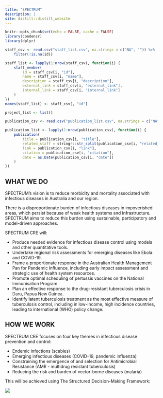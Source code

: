 ```yaml
---
title: "SPECTRUM"
description: |
site: distill::distill_website
---
```


```r
knitr::opts_chunk$set(echo = FALSE, cache = FALSE)
library(condensr)
library(dplyr)

staff_csv <- read.csv("staff_list.csv", na.strings = c("NA", "")) %>%
    filter(!is.na(id))

staff_list <- lapply(1:nrow(staff_csv), function(i) {
    staff_member(
        id = staff_csv[i, "id"],
        name = staff_csv[i, "name"],
        description = staff_csv[i, "description"],
        external_link = staff_csv[i, "external_link"],
        internal_link = staff_csv[i, "internal_link"]
    )
})
names(staff_list) <- staff_csv[, "id"]

project_list <- list()

publication_csv <- read.csv("publication_list.csv", na.strings = c("NA", ""))

publication_list <- lapply(1:nrow(publication_csv), function(i) {
    publication(
        title = publication_csv[i, "title"],
        related_staff = stringr::str_split(publication_csv[i, "related_staff"], ",")[[1]],
        link = publication_csv[i, "link"],
        citation = publication_csv[i, "citation"],
        date = as.Date(publication_csv[i, "date"])
    )
})
```


## WHAT WE DO
SPECTRUM's vision is to reduce morbidity and mortality associated with infectious diseases in Australia and our region.

There is a disproportionate burden of infectious diseases in impoverished areas, which persist because of weak health systems and infrastructure. SPECTRUM aims to reduce this burden using sustainable, participatory and model-driven approaches.

SPECTRUM CRE will:

* Produce needed evidence for infectious disease control using models and other quantitative tools.
* Undertake regional risk assessments for emerging diseases like Ebola and COVID-19.
* Frame a proportionate response in the Australian Health Management Pan for Pandemic Influence, including early impact assessment and strategic use of health system resources.
* Promote optimal scheduling of pertussis vaccines on the National Immunisation Program.
* Plan an effective response to the drug-resistant tuberculosis crisis in Daru, Papua New Guinea.
* Identify latent tuberculosis treatment as the most effective measure of tuberculosis control, including in low-income, high incidence countries, leading to international (WHO) policy change.

## HOW WE WORK
SPECTRUM CRE focuses on four key themes in infectious disease prevention and control:

* Endemic infections (scabies)
* Emerging infectious diseases (COVID-19, pandemic influenza)
* Constraining the emergence of and selection for Antimicrobial Resistance (AMR - multidrug resistant tuberculosis)
* Reducing the risk and burden of vector-borne diseases (malaria)

This will be achieved using The Structured Decision-Making Framework: 

![](images/decision_making_process.png)